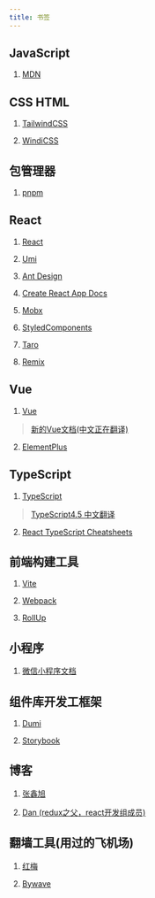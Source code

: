 ```yaml
---
title: 书签
---
```


## JavaScript

1. [MDN](https://developer.mozilla.org/zh-CN/)

## CSS HTML

1. [TailwindCSS](https://tailwindcss.com/)

2. [WindiCSS](https://windicss.org/)

## 包管理器

1. [pnpm](https://www.pnpm.cn/)

## React

1. [React](https://zh-hans.reactjs.org/)

2. [Umi](https://umijs.org/zh-CN)

3. [Ant Design](https://ant.design/index-cn)

4. [Create React App Docs](https://create-react-app.dev/)

5. [Mobx](https://zh.mobx.js.org)

6. [StyledComponents](https://styled-components.com/)

7. [Taro](https://taro.jd.com/)

8. [Remix](https://remix.run/docs/zh)

## Vue

1. [Vue](https://v3.cn.vuejs.org/)
> [新的Vue文档(中文正在翻译)](https://vuejs.org/)

2. [ElementPlus](https://element-plus.org/zh-CN/)

## TypeScript

1. [TypeScript](https://www.typescriptlang.org/docs/)
> [TypeScript4.5 中文翻译](https://github.com/zhongsp/TypeScript)

2. [React TypeScript Cheatsheets](https://react-typescript-cheatsheet.netlify.app/)

## 前端构建工具

1. [Vite](https://cn.vitejs.dev/)

2. [Webpack](https://webpack.docschina.org/)

3. [RollUp](https://rollupjs.org/guide/zh/)

## 小程序

1. [微信小程序文档](https://rollupjs.org/guide/zh/)

## 组件库开发工框架

1. [Dumi](https://d.umijs.org/zh-CN)

2. [Storybook](https://storybook.js.org/)

## 博客

1. [张鑫旭](https://www.zhangxinxu.com/)

2. [Dan (redux之父，react开发组成员)](https://overreacted.io/)

## 翻墙工具(用过的飞机场)

1. [红梅](https://cmy2.network/index)

2. [Bywave](https://bywave.art/)

